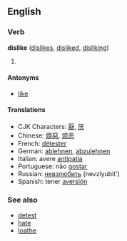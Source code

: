 ==English==
===Verb===
'''dislike''' ([[dislikes]], [[disliked]], [[disliking]])

# {{stub}}

====Antonyms====
*[[like]]

====Translations====
*CJK Characters: [[厭]], [[厌]]
*Chinese: [[煩惡]], [[烦恶]]
*French: [[détester]]
*German: [[ablehnen]], [[abzulehnen]]
*Italian: avere [[antipatia]]
*Portuguese: não [[gostar]]
*Russian: [[невзлюбить]] (nevzlyubit')
*Spanish: tener [[aversión]]

===See also===
*[[detest]]
*[[hate]]
*[[loathe]]
